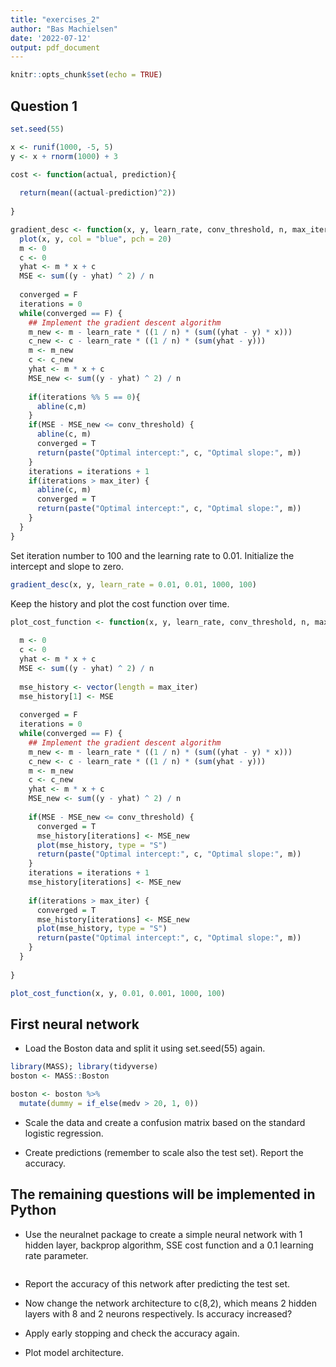 ```yaml
---
title: "exercises_2"
author: "Bas Machielsen"
date: '2022-07-12'
output: pdf_document
---
```


```r
knitr::opts_chunk$set(echo = TRUE)
```

## Question 1

```r
set.seed(55)

x <- runif(1000, -5, 5)
y <- x + rnorm(1000) + 3
```

```r
cost <- function(actual, prediction){
  
  return(mean((actual-prediction)^2))
  
}

```



```r

gradient_desc <- function(x, y, learn_rate, conv_threshold, n, max_iter) {
  plot(x, y, col = "blue", pch = 20)
  m <- 0
  c <- 0
  yhat <- m * x + c
  MSE <- sum((y - yhat) ^ 2) / n
  
  converged = F
  iterations = 0
  while(converged == F) {
    ## Implement the gradient descent algorithm
    m_new <- m - learn_rate * ((1 / n) * (sum((yhat - y) * x)))
    c_new <- c - learn_rate * ((1 / n) * (sum(yhat - y)))
    m <- m_new
    c <- c_new
    yhat <- m * x + c
    MSE_new <- sum((y - yhat) ^ 2) / n
    
    if(iterations %% 5 == 0){
      abline(c,m)
    }
    if(MSE - MSE_new <= conv_threshold) {
      abline(c, m) 
      converged = T
      return(paste("Optimal intercept:", c, "Optimal slope:", m))
    }
    iterations = iterations + 1
    if(iterations > max_iter) { 
      abline(c, m) 
      converged = T
      return(paste("Optimal intercept:", c, "Optimal slope:", m))
    }
  }
}

```

Set iteration number to 100 and the learning rate to 0.01. Initialize the intercept and slope to zero.

```r

gradient_desc(x, y, learn_rate = 0.01, 0.01, 1000, 100)

```


Keep the history and plot the cost function over time.

```r
plot_cost_function <- function(x, y, learn_rate, conv_threshold, n, max_iter) {
  
  m <- 0
  c <- 0
  yhat <- m * x + c
  MSE <- sum((y - yhat) ^ 2) / n
  
  mse_history <- vector(length = max_iter)
  mse_history[1] <- MSE
  
  converged = F
  iterations = 0
  while(converged == F) {
    ## Implement the gradient descent algorithm
    m_new <- m - learn_rate * ((1 / n) * (sum((yhat - y) * x)))
    c_new <- c - learn_rate * ((1 / n) * (sum(yhat - y)))
    m <- m_new
    c <- c_new
    yhat <- m * x + c
    MSE_new <- sum((y - yhat) ^ 2) / n
    
    if(MSE - MSE_new <= conv_threshold) {
      converged = T
      mse_history[iterations] <- MSE_new
      plot(mse_history, type = "S")
      return(paste("Optimal intercept:", c, "Optimal slope:", m))
    }
    iterations = iterations + 1
    mse_history[iterations] <- MSE_new
    
    if(iterations > max_iter) { 
      converged = T
      mse_history[iterations] <- MSE_new
      plot(mse_history, type = "S")
      return(paste("Optimal intercept:", c, "Optimal slope:", m))
    }
  }
  
}

```

```r
plot_cost_function(x, y, 0.01, 0.001, 1000, 100)
```

## First neural network

- Load the Boston data and split it using set.seed(55) again.

```r
library(MASS); library(tidyverse)
boston <- MASS::Boston

boston <- boston %>%
  mutate(dummy = if_else(medv > 20, 1, 0))
```

- Scale the data and create a confusion matrix based on the standard logistic regression.

- Create predictions (remember to scale also the test set). Report the accuracy.


## The remaining questions will be implemented in Python

- Use the neuralnet package to create a simple neural network with 1 hidden layer, backprop algorithm, SSE cost function and a 0.1 learning rate parameter.

```python


```

- Report the accuracy of this network after predicting the test set.

- Now change the network architecture to c(8,2), which means 2 hidden layers with 8 and 2 neurons respectively. Is accuracy increased?

- Apply early stopping and check the accuracy again.

- Plot model architecture.




